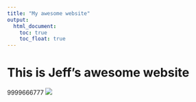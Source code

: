 ```yaml
---
title: "My awesome website"
output: 
  html_document:
    toc: true
    toc_float: true
---
```


# This is Jeff's awesome website
9999666777
![](https://media.giphy.com/media/drXGoW1iudhKw/giphy.gif)

